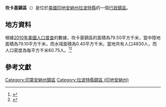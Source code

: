 {{noteTA
|G1=USState
|G2=地名
|G3=Unit
}}
{{Infobox settlement
|official_name            = 坎卡基鎮區
|native_name = Kankakee Township
|settlement_type          = [[行政鎮區|行政鎮區]]
|image_skyline            = 
|imagesize                = 
|image_map                = Map highlighting Kankakee Township, LaPorte County, Indiana.svg
|mapsize                  = 250px
|pushpin_map  =USA Indiana
|pushpin_label = 坎卡基鎮區
|pushpin_label_position   = top
|pushpin_map_caption      = 坎卡基鎮區在印地安納州的位置
|subdivision_type         = [[世界政區索引|國家]]
|subdivision_type1        = [[美国州份|州份]]
|subdivision_type2        = [[印地安納州行政区划|縣]]
|subdivision_name         = [[美国|美国]]
|subdivision_name1        = [[印地安納州|印地安納州]]
|subdivision_name2        = [[拉波特縣_(印地安納州)|拉波特縣]]
|elevation_ft             = 761
|elevation_m              = 232
|timezone                 = [[北美东部時區|北美东部時區]]
|area_total_km2           = 79.50
|area_land_km2            = 79.10
|area_water_km2           = 0.40
|area_total_sq_mi         = 
|area_land_sq_mi          = 
|area_water_sq_mi         = 
|population_as_of         = [[2010年美國人口普查|2010]]
|population_footnotes     = 
|population_total         = 4830
|population_density_km2   = auto
|population_density_sq_mi = auto
|utc_offset               = -5
|coordinates              = {{coord|41|38|54|N|86|39|01|W|type:city_region:US-AL_source:GNS-enwiki|display=inline,title}}
| coor_pinpoint           = 
| coordinates_footnotes   = 
|timezone_DST             = EDT
|utc_offset_DST           = -4
|postal_code_type         = [[美國郵區編號|郵區編號]]
|postal_code              = 
|area_code                = {{link-en|电话区号219|Area code 219|219}}
|blank_name = [[地名信息系统|GNIS ID]]
|blank_info = 453521
}}
'''坎卡基鎮區'''（{{lang-en|Kankakee Township}}）是位於[[美國|美國]][[印地安納州|印地安納州]][[拉波特縣_(印地安納州)|拉波特縣]]的一個[[行政鎮區|行政鎮區]]。

== 地方資料 ==
根據[[2010年美國人口普查|2010年美國人口普查]]的數據，坎卡基鎮區的面積為79.50平方千米，當中陸地面積為79.10平方千米，而水域面積為0.40平方千米。當地共有人口4830人，而人口密度為每平方千米60.75人。<ref name="GR8">{{cite web|url=http://factfinder2.census.gov|publisher=[[美国人口调查局|美国人口调查局]]|accessdate=2011-05-14|title=American FactFinder|archive-date=2013-09-11|archive-url=https://web.archive.org/web/20130911234518/http://factfinder2.census.gov/|dead-url=no}}</ref><ref>{{cite web|url=https://www.citypopulation.de/en/usa/illinois/admin/|title=USA: Illinois (Counties and Townships) - City Population|accessdate=2020-07-31|archive-date=2020-04-22|archive-url=https://web.archive.org/web/20200422090607/https://www.citypopulation.de/en/usa/illinois/admin/|dead-url=no}}</ref>

== 參考文獻 ==
{{reflist}}

{{拉波特縣 (印地安納州)}}

{{DEFAULTSORT:Kankakee Township}}
[[Category:印第安納州鎮區|Category:印第安納州鎮區]]
[[Category:拉波特縣鎮區_(印地安納州)|Category:拉波特縣鎮區 (印地安納州)]]

{{Indiana-geo-stub}}